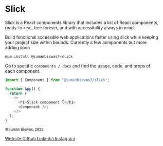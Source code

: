<!-- Custom-MDX-Documentation.mdx -->


<Meta title="Introduction" />

# Slick

Slick is a React components library that includes a list of React components, ready-to-use, free forever, and with accessibility always in mind.

Build functional accessible web applications faster using slick while keeping your project size within bounds. Currently a few components but more adding soon

```js
npm install @sumanbiswas7/slick
```

Go to specific `components / docs` and find the usage, code, and props of each component.

```js
import { Component } from "@sumanbiswas7/slick";

function App() {
  return (
    <>
      <h1>Slick component 👇</h1>
      <Component />;
    </>
  );
}
```

<style>
  {`
    .copy-p  {
      text-align: center;
      margin-top: 5rem;
    }

    .copyright {
      color: #999;
    }

    .link{
        margin-inline:5px;
        font-size:.7rem;
        color:#454545;
        text-decoration:underline;
    }
  `}
</style>

<p className="copy-p">
  <small className="copyright">&copy;Suman Biswas, 2022</small>
  <footer>
    <a href="https://sumanbiswas.vercel.app/" target="_blank" className="link">
      Website
    </a>
    <a href="https://github.com/sumanbiswas7" target="_blank" className="link">
      Github
    </a>
    <a
      href="https://www.linkedin.com/in/sumanbiswas7"
      target="_blank"
      className="link"
    >
      Linkedin
    </a>
    <a
      href="https://www.instagram.com/sumanbiswas7"
      target="_blank"
      className="link"
    >
      Instagram
    </a>
  </footer>
</p>
